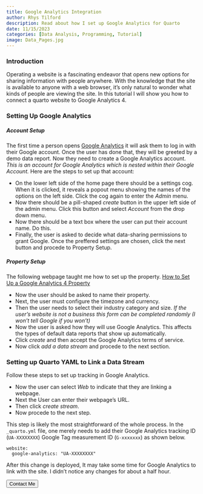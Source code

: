 ```yaml
---
title: Google Analytics Integration
author: Rhys Tilford
description: Read about how I set up Google Analytics for Quarto
date: 11/15/2023
categories: [Data Analysis, Programming, Tutorial]
image: Data_Pages.jpg
---
```


### Introduction

Operating a website is a fascinating endeavor that opens new options for sharing information with people anywhere. With the knowledge that the site is available to anyone with a web browser, it's only natural to wonder what kinds of people are viewing the site. In this tutorial I will show you how to connect a quarto website to Google Analytics 4.

### Setting Up Google Analytics

##### Account Setup

The first time a person opens [Google Analytics](https://analytics.google.com/analytics) it will ask them to log in with their Google account. Once the user has done that, they will be greeted by a demo data report. Now they need to create a Google Analytics account. *This is an account for Google Analytics which is nested within their Google Account.* Here are the steps to set up that account:

 - On the lower left side of the home page there should be a settings cog. When it is clicked, it reveals a popout menu showing the names of the options on the left side. Click the cog again to enter the *Admin* menu.
 - Now there should be a pill-shaped *create* button in the upper left side of the admin menu. Click this button and select *Account* from the drop down menu.
 - Now there should be a text box where the user can put their account name. Do this.
 - Finally, the user is asked to decide what data-sharing permissions to grant Google. Once the preffered settings are chosen, click the next button and procede to Property Setup.

##### Property Setup

:::{.callout-note}
The following webpage taught me how to set up the property.
[How to Set Up a Google Analytics 4 Property](https://www.clickinsight.ca/blog/how-to-set-up-a-google-analytics-4-property)
:::

 - Now the user should be asked to name their property.
 - Next, the user must configure the timezone and currency.
 - Then the user needs to select their industry category and size. *If the user's website is not a business this form can be completed randomly (I won't tell Google if you won't)*
 - Now the user is asked how they will use Google Analytics. This affects the types of default data reports that show up automatically.
 - Click *create* and then accept the Google Analytics terms of service.
 - Now click *add a data stream* and procede to the next section.

### Setting up Quarto YAML to Link a Data Stream

Follow these steps to set up tracking in Google Analytics.

 - Now the user can select *Web* to indicate that they are linking a webpage.
 - Next the User can enter their webpage's URL.
 - Then click *create stream*.
 - Now procede to  the next step.

This step is likely the most straightforward of the whole process. In the `_quarto.yml` file, one merely needs to add their Google Analytics tracking ID (`UA-XXXXXXXX`) Google Tag measurement ID (`G-xxxxxxx`) as shown below.

```.code
website:
  google-analytics: "UA-XXXXXXXX"
```
After this change is deployed, It may take some time for Google Analytics to link with the site. I didn't notice any changes for about a half hour.


<div class="callToAction"><a href="contactMe.html"><button type="button">Contact Me</button></a></div>


<div id="vssue"></div>

  <!-- Introduce Vue first -->

  <!-- vue runtime build (runtime only)  -->
  <script src="https://unpkg.com/vue@2.7.14/dist/vue.runtime.min.js"></script>
  <!-- OR: vue full build (runtime + compiler)  -->
  <script src="https://unpkg.com/vue@2.7.14/dist/vue.min.js"></script>

  <!-- Introduce Vssue after Vue -->

  <!-- Vssue Github build -->
  <script src="https://unpkg.com/vssue/dist/vssue.github.min.js"></script>

  <!-- use render function for vue runtime build -->
  <script>
    new Vue({
      el: '#vssue',

      render: h => h('Vssue', {
        props: {
          // here set the title of issue of current page
          title: 'Vssue_article_05',

          // here set the options for your OAuth App
          options: {
            owner: 'rctilford',
            repo: 'personal-rhys-tilford',
            clientId: '9f2e6bf389986dd77793',
            clientSecret: '667ab6fd63d934d8e8fe1c3763e98351469e1195', // only required for some of the platforms
          },
        }
      })
    })
  </script>
